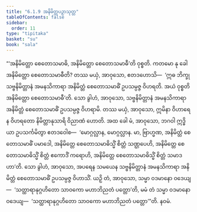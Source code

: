 ```yaml
---
title: "6.1.9 အနိမိတ္တပဉှာသုတ္တ"
tableOfContents: false
sidebar:
  order: 11
type: "tipitaka"
basket: "su"
book: "sala"
---
```



<DynamicBreadcrumb />

<Division number="340" book="sala">

<Paragraph number="1398" book="sala">
“‘အနိမိတ္တော စေတောသမာဓိ, အနိမိတ္တော စေတောသမာဓီ’တိ ဝုစ္စတိ. ကတမော နု ခေါ အနိမိတ္တော စေတောသမာဓီတိ? တဿ မယှံ, အာဝုသော, ဧတဒဟောသိ—  ‘ဣဓ ဘိက္ခု သဗ္ဗနိမိတ္တာနံ အမနသိကာရာ အနိမိတ္တံ စေတောသမာဓိံ ဥပသမ္ပဇ္ဇ ဝိဟရတိ. အယံ ဝုစ္စတိ အနိမိတ္တော စေတောသမာဓီ’တိ. သော ခွါဟံ, အာဝုသော, သဗ္ဗနိမိတ္တာနံ အမနသိကာရာ အနိမိတ္တံ စေတောသမာဓိံ ဥပသမ္ပဇ္ဇ ဝိဟရာမိ. တဿ မယှံ, အာဝုသော, ဣမိနာ ဝိဟာရေန ဝိဟရတော နိမိတ္တာနုသာရိ ဝိညာဏံ ဟောတိ.
</Paragraph>

<Paragraph number="1399" book="sala">
အထ ခေါ မံ, အာဝုသော, ဘဂဝါ ဣဒ္ဓိယာ ဥပသင်္ကမိတွာ ဧတဒဝေါစ—  ‘မောဂ္ဂလ္လာန, မောဂ္ဂလ္လာန. မာ, ဗြာဟ္မဏ, အနိမိတ္တံ စေတောသမာဓိံ ပမာဒေါ, အနိမိတ္တေ စေတောသမာဓိသ္မိံ စိတ္တံ သဏ္ဌပေဟိ, အနိမိတ္တေ စေတောသမာဓိသ္မိံ စိတ္တံ ဧကောဒိံ ကရောဟိ, အနိမိတ္တေ စေတောသမာဓိသ္မိံ စိတ္တံ သမာဒဟာ’တိ. သော ခွါဟံ, အာဝုသော, အပရေန သမယေန သဗ္ဗနိမိတ္တာနံ အမနသိကာရာ အနိမိတ္တံ စေတောသမာဓိံ ဥပသမ္ပဇ္ဇ ဝိဟာသိံ. ယဉှိ တံ, အာဝုသော, သမ္မာ ဝဒမာနော ဝဒေယျ—  ‘သတ္ထာရာနုဂ္ဂဟိတော သာဝကော မဟာဘိညတံ ပတ္တော’တိ, မမံ တံ သမ္မာ ဝဒမာနော ဝဒေယျ—  ‘သတ္ထာရာနုဂ္ဂဟိတော သာဝကော မဟာဘိညတံ ပတ္တော’”တိ.

</Paragraph>
</Division>

<Paragraph number="1400" type="center" book="sala">
နဝမံ.
</Paragraph>